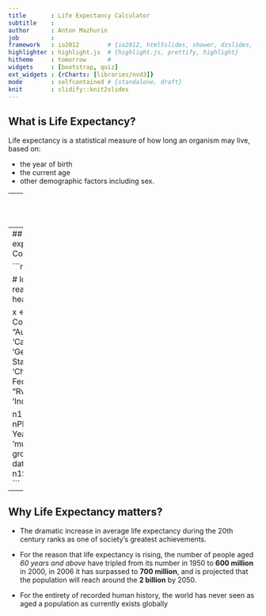 ```yaml
---
title       : Life Expectancy Calculator
subtitle    : 
author      : Anton Mazhurin
job         : 
framework   : io2012        # {io2012, html5slides, shower, dzslides, ...}
highlighter : highlight.js  # {highlight.js, prettify, highlight}
hitheme     : tomorrow      # 
widgets     : [bootstrap, quiz]
ext_widgets : {rCharts: [libraries/nvd3]}
mode        : selfcontained # {standalone, draft}
knit        : slidify::knit2slides
---
```


## What is Life Expectancy?

Life expectancy is a statistical measure of how long an organism may live, based on:


* the year of birth
* the current age 
* other demographic factors including sex.

---
## Online Life Expectancy Calculator

* You can try our Life Expectancy calculator online [here](https://greymemory.shinyapps.io/LifeExpectancy/)

* This Life expectancy calculator is base on the [data](http://apps.who.int/gho/data/node.main.688?lang=en) published by World Health Organization.

---
## Box sex life expectancy by Country

```r
require(rCharts)

# load the data
d <- read.csv("data.csv", header = TRUE)

x <- subset(d, Country %in% c(
  "Australia",
  'Canada', 
  "France", 
  'Germany',
  "United States of America",
  'China',  
  "Russian Federation",
  "Rwanda",
  'Brasil',
  'India',
  'Japan'
  ))

n1 <- nPlot(Both.sexes ~ Year,  type = 'multiBarChart', group = 'Country', data = x)
n1$print('chart1')
```

---
## Why Life Expectancy matters?

* The dramatic increase in average life expectancy during the 20th century ranks as one of society's greatest achievements. 

* For the reason that life expectancy is rising, the number of people aged *60 years and above* have tripled from its number in 1950 to **600 million** in 2000, in 2006 it has surpassed to **700 million**, and is projected that the population will reach around the **2 billion** by 2050.

*  For the entirety of recorded human history, the world has never seen as aged a population as currently exists globally

